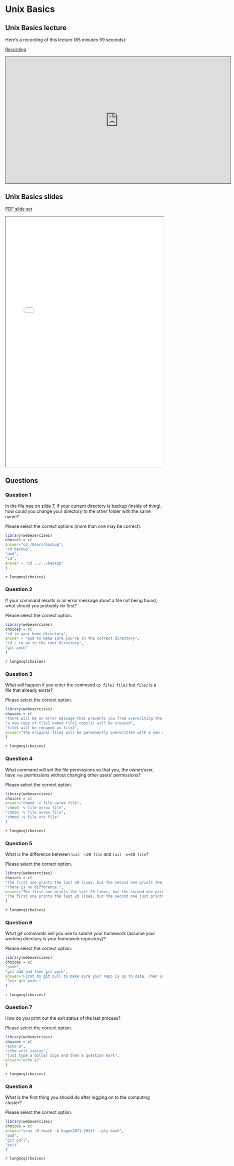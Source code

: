 # Unix Basics

## Unix Basics lecture

Here's a recording of this lecture (65 minutes 59 seconds):

[Recording](https://pitt.hosted.panopto.com/Panopto/Pages/Viewer.aspx?id=be9b3b4e-aaaf-4f26-8a34-b1f2011fd167){.external target="_blank"}

<iframe credentialless src="https://pitt.hosted.panopto.com/Panopto/Pages/Embed.aspx?id=be9b3b4e-aaaf-4f26-8a34-b1f2011fd167&amp;autoplay=false&amp;offerviewer=true&amp;showtitle=true&amp;showbrand=true&amp;captions=true&amp;interactivity=all" height="405" width="720" style="border: 1px solid #464646;" allowfullscreen allow="autoplay">

</iframe>

## Unix Basics slides

[PDF slide set](pdfs/unix_basics.pdf){target="_blank"}

<iframe width="100%" height="800" src="pdfs/unix_basics.pdf">

</iframe>

## Questions

### Question 1

In the file tree on slide 7, if your current directory is backup (inside of thing), how could you change your directory to the other folder with the same name?

Please select the correct options (more than one may be correct).

```r
library(webexercises)
choices = c(
answer="cd /Users/backup",
"cd backup",
"pwd",
"cd",
answer = "cd ../../backup"
)
```

`r longmcq(choices)`

### Question 2

If your command results in an error message about a file not being found, what should you probably do first?

Please select the correct option.

```r
library(webexercises)
choices = c(
"cd to your home directory",
answer = "pwd to make sure you're in the correct directory",
"cd / to go to the root directory",
"git push"
)
```

`r longmcq(choices)`

### Question 3

What will happen if you enter the command `cp file1 file2` but `file2` is a file that already exists?

Please select the correct option.

```r
library(webexercises)
choices = c(
"there will be an error message that prevents you from overwriting the existing file2",
"a new copy of file1 named file2_copy(1) will be created",
"file1 will be renamed as file2",
answer="the original file2 will be permanently overwritten with a new copy of file1"
)
```

`r longmcq(choices)`

### Question 4

What command will set the file permissions so that you, the owner/user, have `rwx` permissions without changing other users' permissions?

Please select the correct option.

```r
library(webexercises)
choices = c(
answer="chmod -v file u=rwx file",
"chmod -v file o=rwx file",
"chmod -v file a=rwx file",
"chmod -v file u+x file"
)
```

`r longmcq(choices)`

### Question 5

What is the difference between `tail -n20 file` and `tail -n+20 file`?

Please select the correct option.

```r
library(webexercises)
choices = c(
"The first one prints the last 20 lines, but the second one prints the first 20 lines.",
"There is no difference.",
answer="The first one prints the last 20 lines, but the second one prints from line 20 to the end of the file.",
"The first one prints the last 20 lines, but the second one just prints line 20."
)
```

`r longmcq(choices)`

### Question 6

What git commands will you use to submit your homework (assume your working directory is your homework repository)?

Please select the correct option.

```r
library(webexercises)
choices = c(
"push",
"git add and then git push",
answer="First do git pull to make sure your repo is up to date. Then use git add to add the files you want to upload. Then git commit -m with a message. Then git push.",
"Just git push."
)
```

`r longmcq(choices)`

### Question 7

How do you print out the exit status of the last process?

Please select the correct option.

```r
library(webexercises)
choices = c(
"echo 0",
"echo exit_status",
"just type a dollar sign and then a question mark",
answer="echo $?"
)
```

`r longmcq(choices)`

### Question 8

What is the first thing you should do after logging on to the computing cluster?

Please select the correct option.

```r
library(webexercises)
choices = c(
answer="srun -M teach -A hugen2071-2024f --pty bash",
"pwd",
"git pull",
"exit"
)
```

`r longmcq(choices)`